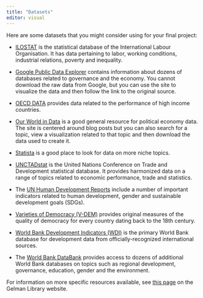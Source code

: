 ```yaml
---
title: "Datasets"
editor: visual
---
```


Here are some datasets that you might consider using for your final
project:

-   [ILOSTAT](https://ilostat.ilo.org/) is the statistical database of
    the International Labour Organisation. It has data pertaining to
    labor, working conditions, industrial relations, poverty and
    inequality.

-   [Google Public Data
    Explorer](https://www.google.com/publicdata/directory) contains
    information about dozens of databases related to governance and the
    economy. You cannot download the raw data from Google, but you can
    use the site to visualize the data and then follow the link to the
    original source.

-   [OECD DATA](https://data.oecd.org/) provides data related to the
    performance of high income countries.

-   [Our World in Data](https://ourworldindata.org/) is a good general
    resource for political economy data. The site is centered around
    blog posts but you can also search for a topic, view a visualization
    related to that topic and then download the data used to create it.

-   [Statista](https://www-statista-com.proxygw.wrlc.org/) is a good
    place to look for data on more niche topics.

-   [UNCTADstat](http://unctadstat.unctad.org/EN/) is the United Nations
    Conference on Trade and Development statistical database. It
    provides harmonized data on a range of topics related to economic
    performance, trade and statistics.

-   The [UN Human Development
    Reports](https://hdr.undp.org/data-center/documentation-and-downloads)
    include a number of important indicators related to human
    development, gender and sustainable development goals (SDGs).

-   [Varieties of Democracy
    (V-DEM)](https://www.v-dem.net/data/the-v-dem-dataset/) provides
    original measures of the quality of democracy for every country
    dating back to the 18th century.

-   [World Bank Development Indicators
    (WDI)](https://databank-worldbank-org.proxygw.wrlc.org/reports.aspx?source=world-development-indicators)
    is the primary World Bank database for development data from
    officially-recognized international sources.

-   The [World Bank
    DataBank](https://databank-worldbank-org.proxygw.wrlc.org/home)
    provides access to dozens of additional World Bank databases on
    topics such as regional development, governance, education, gender
    and the environment.

For information on more specific resources available, see [this
page](https://libguides.gwu.edu/datasetsdatabases) on the Gelman Library
website.

